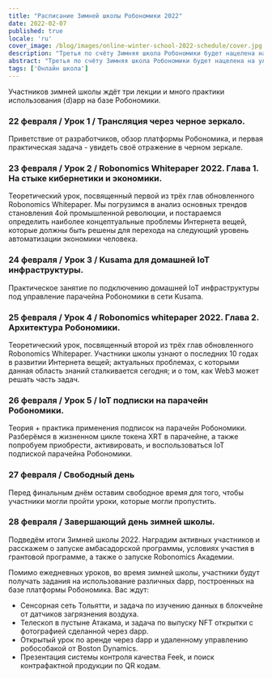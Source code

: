```yaml
---
title: "Расписание Зимней школы Робономики 2022"
date: 2022-02-07
published: true
locale: 'ru'
cover_image: /blog/images/online-winter-school-2022-schedule/cover.jpg
description: "Третья по счёту Зимняя школа Робономики будет нацелена на улучшение пользовательского опыта использования децентрализованных приложений в задачах управления умными устройствами, включая сложные робототехнические сценарии."
abstract: "Третья по счёту Зимняя школа Робономики будет нацелена на улучшение пользовательского опыта использования децентрализованных приложений в задачах управления умными устройствами, включая сложные робототехнические сценарии."
tags: ['Онлайн школа']
---
```


<PostExpiredInfo/>

Участников зимней школы ждёт три лекции и много практики использования (d)app на базе Робономики.

<TextCard>

### 22 февраля / Урок 1 / Трансляция через черное зеркало.

Приветствие от разработчиков, обзор платформы Робономика, и первая практическая задача - увидеть своё отражение в черном зеркале.

</TextCard>

<TextCard>

### 23 февраля / Урок 2 / Robonomics Whitepaper 2022. Глава 1. На стыке кибернетики и экономики.

Теоретический урок, посвященный первой  из трёх глав обновленного Robonomics Whitepaper. Мы погрузимся в анализ основных трендов становления 4ой промышленной революции, и постараемся определить наиболее концептуальные проблемы Интернета вещей, которые должны быть решены для перехода на следующий уровень автоматизации экономики человека.

</TextCard>

<TextCard>

### 24 февраля / Урок 3 / Kusama для домашней IoT инфраструктуры.

Практическое занятие по подключению домашней IoT инфраструктуры под управление парачейна Робономики в сети Kusama.

</TextCard>

<TextCard>

### 25 февраля / Урок 4 / Robonomics whitepaper 2022. Глава 2. Архитектура Робономики.

Теоретический урок, посвященный второй из трёх глав обновленного Robonomics Whitepaper. Участники школы узнают о последних 10 годах в развитии Интернета вещей; актуальных проблемах, с которыми данная область знаний сталкивается сегодня; и о том, как Web3 может решать часть задач.

</TextCard>

<TextCard>

### 26 февраля / Урок 5 / IoT подписки на парачейн Робономики.

Теория + практика применения подписок на парачейн Робономики. Разберёмся в жизненном цикле токена XRT в парачейне, а также попробуем приобрести, активировать, и воспользоваться IoT подпиской парачейна Робономики.

</TextCard>

<TextCard>

### 27 февраля / Свободный день

Перед финальным днём оставим свободное время для того, чтобы участники могли пройти уроки, которые могли пропустить.

</TextCard>

<TextCard>

### 28 февраля / Завершающий день зимней школы. 

Подведём итоги Зимней школы 2022. Наградим активных участников и расскажем о запуске амбасадорской программы, условиях участия в грантовой программе, а также о запуске Robonomics Академии.

</TextCard>

Помимо ежедневных уроков, во время зимней школы, участники будут получать задания на использование различных dapp, построенных на базе платформы Робономика. Вас ждут:

- Сенсорная сеть Тольятти, и задача по изучению данных в блокчейне от датчиков загрязнения воздуха.
- Телескоп в пустыне Атакама, и задача по выпуску NFT открытки с фотографией сделанной через dapp.
- Открытый урок по аренде через dapp и удаленному управлению робособакой от Boston Dynamics.
- Презентация системы контроля качества Feek, и поиск контрафактной продукции по QR кодам.